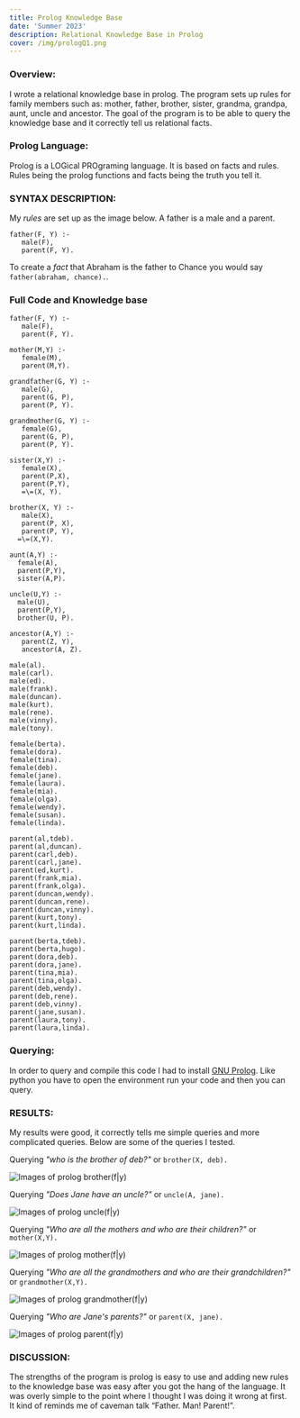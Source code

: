 ```yaml
---
title: Prolog Knowledge Base
date: 'Summer 2023'
description: Relational Knowledge Base in Prolog
cover: /img/prologQ1.png
---
```



### Overview: 

I wrote a relational knowledge base in prolog. The program sets up rules for family members 
such as:  mother, father, brother, sister, grandma, grandpa, aunt, uncle and ancestor. The 
goal of the program is to be able to query the knowledge base and it correctly tell us relational facts. 

### Prolog Language: 

Prolog is a LOGical PROgraming language. It is based on facts and rules. Rules being the 
prolog functions and facts being the truth you tell it. 

### SYNTAX DESCRIPTION: 

My *rules* are set up as the image below. A father is a male and a parent. 
```
father(F, Y) :-
   male(F),
   parent(F, Y).
```
To create a *fact* that Abraham is the father to Chance you would say
`father(abraham, chance).`. 


### Full Code and Knowledge base 
```
father(F, Y) :-
   male(F),
   parent(F, Y).

mother(M,Y) :-
   female(M),
   parent(M,Y).

grandfather(G, Y) :- 
   male(G),
   parent(G, P),
   parent(P, Y).
   
grandmother(G, Y) :-
   female(G),
   parent(G, P),
   parent(P, Y).

sister(X,Y) :-
   female(X),
   parent(P,X),
   parent(P,Y),
   =\=(X, Y).

brother(X, Y) :-
   male(X), 
   parent(P, X),
   parent(P, Y),
  =\=(X,Y).

aunt(A,Y) :-
  female(A),
  parent(P,Y),
  sister(A,P).

uncle(U,Y) :-
  male(U),
  parent(P,Y), 
  brother(U, P).

ancestor(A,Y) :- 
   parent(Z, Y),
   ancestor(A, Z).

```

```
male(al).      
male(carl).    
male(ed).      
male(frank).   
male(duncan).
male(kurt).     
male(rene).    
male(vinny).    
male(tony).

female(berta).  
female(dora).  
female(tina).  
female(deb).   
female(jane).
female(laura).  
female(mia).   
female(olga).  
female(wendy).  
female(susan).
female(linda).

parent(al,tdeb).   
parent(al,duncan).   
parent(carl,deb).   
parent(carl,jane).
parent(ed,kurt).    
parent(frank,mia).  
parent(frank,olga). 
parent(duncan,wendy).
parent(duncan,rene).  
parent(duncan,vinny).  
parent(kurt,tony).  
parent(kurt,linda).    

parent(berta,tdeb). 
parent(berta,hugo). 
parent(dora,deb).   
parent(dora,jane).
parent(tina,mia).   
parent(tina,olga).  
parent(deb,wendy).   
parent(deb,rene).
parent(deb,vinny).   
parent(jane,susan). 
parent(laura,tony). 
parent(laura,linda).
```

### Querying: 

In order to query and compile this code I had to install [GNU Prolog](http://www.gprolog.org/ "prolog compiler").
Like python you have to open the environment run your code and then you can query. 

### RESULTS:

My results were good, it correctly tells me simple queries and more complicated queries. Below are some of the queries I tested. 

Querying *"who is the brother of deb?"* or `brother(X, deb).`

![Images of prolog brother(f|y)](/img/prologQ2.png)

Querying *"Does Jane have an uncle?"* or `uncle(A, jane).`

![Images of prolog uncle(f|y)](/img/prologQ3.png)

Querying *"Who are all the mothers and who are their children?"* or `mother(X,Y).`

![Images of prolog mother(f|y)](/img/prologQ4.png)

Querying *"Who are all the grandmothers and who are their grandchildren?"*  or `grandmother(X,Y).`

![Images of prolog grandmother(f|y)](/img/prologQ5.png)

Querying *"Who are Jane's parents?"* or `parent(X, jane).`

![Images of prolog parent(f|y)](/img/prologQ6.png)


### DISCUSSION: 

The strengths of the program is prolog is easy to use and adding new rules to the knowledge base 
was easy after you got the hang of the language. It was overly simple to the point where I thought 
I was doing it wrong at first. It kind of reminds me of caveman talk “Father. Man! Parent!”. 

